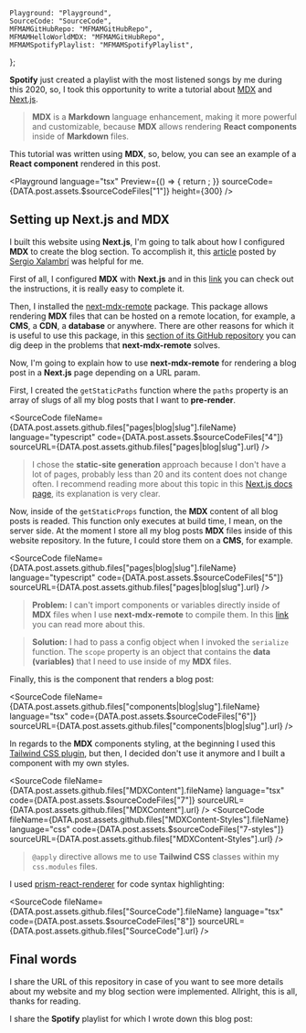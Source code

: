 	Playground: "Playground",
	SourceCode: "SourceCode",
	MFMAMGitHubRepo: "MFMAMGitHubRepo",
	MFMAMHelloWorldMDX: "MFMAMGitHubRepo",
	MFMAMSpotifyPlaylist: "MFMAMSpotifyPlaylist",
};

**Spotify** just created a playlist with the most listened songs by me during this 2020, so, I took this opportunity to write a tutorial about [MDX](https://mdxjs.com/) and [Next.js](https://nextjs.org).

> **MDX** is a **Markdown** language enhancement, making it more powerful and customizable, because **MDX** allows rendering **React components** inside of **Markdown** files.

This tutorial was written using **MDX**, so, below, you can see an example of a **React component** rendered in this post.

<Playground
	language="tsx"
	Preview={() => {
		return <MFMAMHelloWorldMDX text="I'm a React component that uses Tailwind CSS for styling" />;
	}}
	sourceCode={DATA.post.assets.$sourceCodeFiles["1"]}
	height={300}
/>

## Setting up **Next.js** and MDX

I built this website using **Next.js**, I'm going to talk about how I configured **MDX** to create the blog section. To accomplish it, this [article](https://sergiodxa.com/articles/using-mdx-with-remote-content) posted by [Sergio Xalambrí](https://twitter.com/sergiodxa) was helpful for me.

First of all, I configured **MDX** with **Next.js** and in this [link](https://mdxjs.com/getting-started/next) you can check out the instructions, it is really easy to complete it.

Then, I installed the [next-mdx-remote](https://github.com/hashicorp/next-mdx-remote) package. This package allows rendering **MDX** files that can be hosted on a remote location, for example, a **CMS**, a **CDN**, a **database** or anywhere. There are other reasons for which it is useful to use this package, in this [section of its GitHub repository](https://github.com/hashicorp/next-mdx-remote#background--theory) you can dig deep in the problems that **next-mdx-remote** solves.

Now, I'm going to explain how to use **next-mdx-remote** for rendering a blog post in a **Next.js** page depending on a URL param.

First, I created the `getStaticPaths` function where the `paths` property is an array of slugs of all my blog posts that I want to **pre-render**.

<SourceCode
	fileName={DATA.post.assets.github.files["pages|blog|slug"].fileName}
	language="typescript"
	code={DATA.post.assets.$sourceCodeFiles["4"]}
	sourceURL={DATA.post.assets.github.files["pages|blog|slug"].url}
/>

> I chose the **static-site generation** approach because I don't have a lot of pages, probably less than 20 and its content does not change often. I recommend reading more about this topic in this [Next.js docs page](https://nextjs.org/docs/basic-features/data-fetching), its explanation is very clear.

Now, inside of the `getStaticProps` function, the **MDX** content of all blog posts is readed. This function only executes at build time, I mean, on the server side. At the moment I store all my blog posts **MDX** files inside of this website repository. In the future, I could store them on a **CMS**, for example.

<SourceCode
	fileName={DATA.post.assets.github.files["pages|blog|slug"].fileName}
	language="typescript"
	code={DATA.post.assets.$sourceCodeFiles["5"]}
	sourceURL={DATA.post.assets.github.files["pages|blog|slug"].url}
/>

> **Problem:** I can't import components or variables directly inside of **MDX** files when I use **next-mdx-remote** to compile them. In this [link](https://github.com/hashicorp/next-mdx-remote#caveats) you can read more about this.

> **Solution:** I had to pass a config object when I invoked the `serialize` function. The `scope` property is an object that contains the **data (variables)** that I need to use inside of my **MDX** files.

Finally, this is the component that renders a blog post:

<SourceCode
	fileName={DATA.post.assets.github.files["components|blog|slug"].fileName}
	language="tsx"
	code={DATA.post.assets.$sourceCodeFiles["6"]}
	sourceURL={DATA.post.assets.github.files["components|blog|slug"].url}
/>

In regards to the **MDX** components styling, at the beginning I used this [Tailwind CSS plugin](https://tailwindcss.com/docs/typography-plugin), but then, I decided don't use it anymore and I built a component with my own styles.

<SourceCode
	fileName={DATA.post.assets.github.files["MDXContent"].fileName}
	language="tsx"
	code={DATA.post.assets.$sourceCodeFiles["7"]}
	sourceURL={DATA.post.assets.github.files["MDXContent"].url}
/>
<SourceCode
	fileName={DATA.post.assets.github.files["MDXContent-Styles"].fileName}
	language="css"
	code={DATA.post.assets.$sourceCodeFiles["7-styles"]}
	sourceURL={DATA.post.assets.github.files["MDXContent-Styles"].url}
/>

> `@apply` directive allows me to use **Tailwind CSS** classes within my `css.modules` files.

I used [prism-react-renderer](https://github.com/FormidableLabs/prism-react-renderer) for code syntax highlighting:

<SourceCode
	fileName={DATA.post.assets.github.files["SourceCode"].fileName}
	language="tsx"
	code={DATA.post.assets.$sourceCodeFiles["8"]}
	sourceURL={DATA.post.assets.github.files["SourceCode"].url}
/>

## Final words

I share the URL of this repository in case of you want to see more details about my website and my blog section were implemented. Allright, this is all, thanks for reading.

<MFMAMGitHubRepo
	name={DATA.post.assets.github.name}
	url={DATA.post.assets.github.url}
	description={DATA.post.assets.github.description}
/>

I share the **Spotify** playlist for which I wrote down this blog post:

<MFMAMSpotifyPlaylist />
